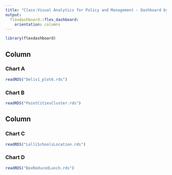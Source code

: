 ```yaml
---
title: "Class:Visual Analytics for Policy and Management - Dashboard by Sebastian Wood"
output: 
  flexdashboard::flex_dashboard:
    orientation: columns
---
```


```r
library(flexdashboard)
```

[comment]: # just one plot in this row

Column {.tabset}
-----------------------------------------------------------------------

### Chart A

```r
readRDS("Deliv1_plot6.rds")
```

### Chart B

```r
readRDS("PointCitiesCluster.rds")
```

[comment]: # two plots here

Column {.tabset}
-----------------------------------------------------------------------

### Chart C

```r
readRDS("LolliSchoolsLocation.rds")
```

### Chart D

```r
readRDS("BoxReducedLunch.rds")
```


